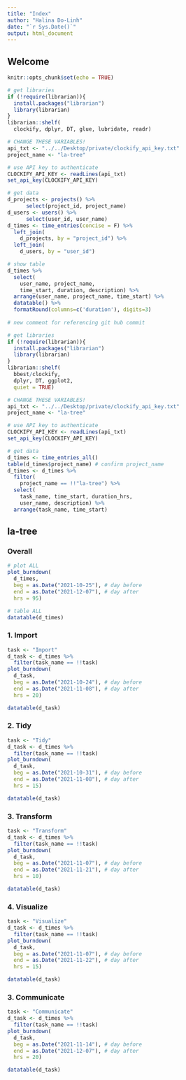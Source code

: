```yaml
---
title: "Index"
author: "Halina Do-Linh"
date: "`r Sys.Date()`"
output: html_document
---
```


## Welcome

```r
knitr::opts_chunk$set(echo = TRUE)
```

```r
# get libraries
if (!require(librarian)){
  install.packages("librarian")
  library(librarian)
}
librarian::shelf(
  clockify, dplyr, DT, glue, lubridate, readr)

# CHANGE THESE VARIABLES!
api_txt <- "../../Desktop/private/clockify_api_key.txt"
project_name <- "la-tree"

# use API key to authenticate
CLOCKIFY_API_KEY <- readLines(api_txt)
set_api_key(CLOCKIFY_API_KEY)

# get data
d_projects <- projects() %>% 
      select(project_id, project_name)
d_users <- users() %>% 
      select(user_id, user_name)
d_times <- time_entries(concise = F) %>% 
  left_join(
    d_projects, by = "project_id") %>% 
  left_join(
    d_users, by = "user_id")

# show table
d_times %>% 
  select(
    user_name, project_name, 
    time_start, duration, description) %>% 
  arrange(user_name, project_name, time_start) %>% 
  datatable() %>%
  formatRound(columns=c('duration'), digits=3)
  
# new comment for referencing git hub commit
```


```r

# get libraries
if (!require(librarian)){
  install.packages("librarian")
  library(librarian)
}
librarian::shelf(
  bbest/clockify,
  dplyr, DT, ggplot2,
  quiet = TRUE)

# CHANGE THESE VARIABLES!
api_txt <- "../../Desktop/private/clockify_api_key.txt"
project_name <- "la-tree"

# use API key to authenticate
CLOCKIFY_API_KEY <- readLines(api_txt)
set_api_key(CLOCKIFY_API_KEY)

# get data
d_times <- time_entries_all()
table(d_times$project_name) # confirm project_name
d_times <- d_times %>%
  filter(
    project_name == !!"la-tree") %>%
  select(
    task_name, time_start, duration_hrs, 
    user_name, description) %>% 
  arrange(task_name, time_start)
```


## la-tree {.tabset}

### Overall

```r
# plot ALL
plot_burndown(
  d_times,
  beg = as.Date("2021-10-25"), # day before
  end = as.Date("2021-12-07"), # day after
  hrs = 95)

# table ALL
datatable(d_times)
```

### 1. Import

```r
task <- "Import"
d_task <- d_times %>% 
  filter(task_name == !!task)
plot_burndown(
  d_task,
  beg = as.Date("2021-10-24"), # day before
  end = as.Date("2021-11-08"), # day after
  hrs = 20)

datatable(d_task)
```

### 2. Tidy

```r
task <- "Tidy"
d_task <- d_times %>% 
  filter(task_name == !!task)
plot_burndown(
  d_task,
  beg = as.Date("2021-10-31"), # day before
  end = as.Date("2021-11-08"), # day after
  hrs = 15)

datatable(d_task)
```


### 3. Transform

```r
task <- "Transform"
d_task <- d_times %>% 
  filter(task_name == !!task)
plot_burndown(
  d_task,
  beg = as.Date("2021-11-07"), # day before
  end = as.Date("2021-11-21"), # day after
  hrs = 10)

datatable(d_task)
```


### 4. Visualize

```r
task <- "Visualize"
d_task <- d_times %>% 
  filter(task_name == !!task)
plot_burndown(
  d_task,
  beg = as.Date("2021-11-07"), # day before
  end = as.Date("2021-11-22"), # day after
  hrs = 15)

datatable(d_task)
```


### 3. Communicate

```r
task <- "Communicate"
d_task <- d_times %>% 
  filter(task_name == !!task)
plot_burndown(
  d_task,
  beg = as.Date("2021-11-14"), # day before
  end = as.Date("2021-12-07"), # day after
  hrs = 20)

datatable(d_task)
```
